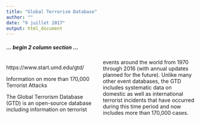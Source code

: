 ```yaml
---
title: "Global Terrorism Database"
author: ""
date: "9 juillet 2017"
output: html_document
---
```



<style>
  .col2 {
    columns: 2 200px;         /* number of columns and width in pixels*/
    -webkit-columns: 2 200px; /* chrome, safari */
    -moz-columns: 2 200px;    /* firefox */
  }
</style>


##### ... begin 2 column section ...  

<div class="col2">

https://www.start.umd.edu/gtd/  

Information on more than 170,000 Terrorist Attacks  

The Global Terrorism Database (GTD) is an open-source database including information on terrorist events around the world from 1970 through 2016 (with annual updates planned for the future). Unlike many other event databases, the GTD includes systematic data on domestic as well as international terrorist incidents that have occurred during this time period and now includes more than 170,000 cases.  

</div>